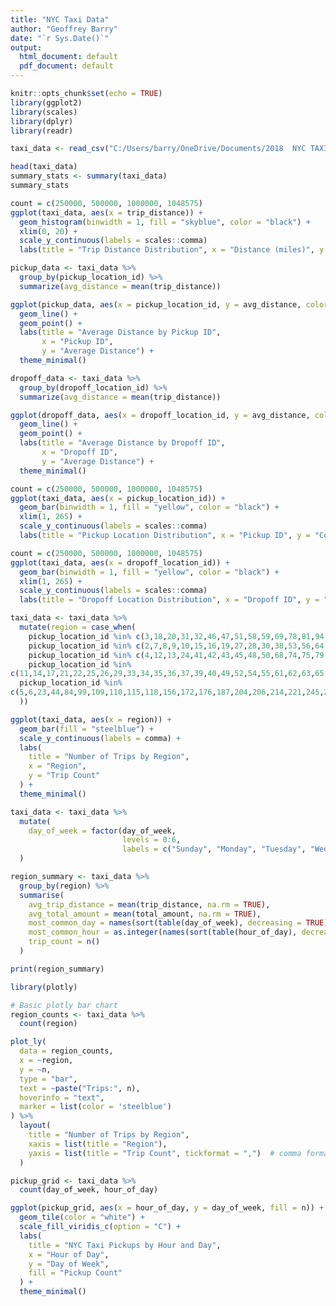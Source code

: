 ---
title: "NYC Taxi Data"
author: "Geoffrey Barry"
date: "`r Sys.Date()`"
output:
  html_document: default
  pdf_document: default
---

```{r setup, include=FALSE}
knitr::opts_chunk$set(echo = TRUE)
library(ggplot2)
library(scales)
library(dplyr)
library(readr)

taxi_data <- read_csv("C:/Users/barry/OneDrive/Documents/2018  NYC TAXI DATA.csv")


```

```{r}

head(taxi_data)
summary_stats <- summary(taxi_data)
summary_stats
```
```{r}
count = c(250000, 500000, 1000000, 1048575)
ggplot(taxi_data, aes(x = trip_distance)) +
  geom_histogram(binwidth = 1, fill = "skyblue", color = "black") +
  xlim(0, 20) +
  scale_y_continuous(labels = scales::comma)
  labs(title = "Trip Distance Distribution", x = "Distance (miles)", y = "Count")

```

```{r}
pickup_data <- taxi_data %>%
  group_by(pickup_location_id) %>%
  summarize(avg_distance = mean(trip_distance))
```

```{r}
ggplot(pickup_data, aes(x = pickup_location_id, y = avg_distance, color = "red")) +
  geom_line() +
  geom_point() +
  labs(title = "Average Distance by Pickup ID",
       x = "Pickup ID", 
       y = "Average Distance") +
  theme_minimal()
```

```{r}
dropoff_data <- taxi_data %>%
  group_by(dropoff_location_id) %>%
  summarize(avg_distance = mean(trip_distance))
```

```{r}
ggplot(dropoff_data, aes(x = dropoff_location_id, y = avg_distance, color = "red")) +
  geom_line() +
  geom_point() +
  labs(title = "Average Distance by Dropoff ID",
       x = "Dropoff ID", 
       y = "Average Distance") +
  theme_minimal()
```

```{r}
count = c(250000, 500000, 1000000, 1048575)
ggplot(taxi_data, aes(x = pickup_location_id)) +
  geom_bar(binwidth = 1, fill = "yellow", color = "black") +
  xlim(1, 265) +
  scale_y_continuous(labels = scales::comma)
  labs(title = "Pickup Location Distribution", x = "Pickup ID", y = "Count")
```

```{r}
count = c(250000, 500000, 1000000, 1048575)
ggplot(taxi_data, aes(x = dropoff_location_id)) +
  geom_bar(binwidth = 1, fill = "yellow", color = "black") +
  xlim(1, 265) +
  scale_y_continuous(labels = scales::comma)
  labs(title = "Dropoff Location Distribution", x = "Dropoff ID", y = "Count")
```

```{r}
taxi_data <- taxi_data %>%
  mutate(region = case_when(
    pickup_location_id %in% c(3,18,20,31,32,46,47,51,58,59,69,78,81,94,119,126,136,147,159,167,168,169,174,182,183,184,185,199,200,208,212,213,220,235,240,241,242,247,248,250,254,259) ~ "Bronx",
    pickup_location_id %in% c(2,7,8,9,10,15,16,19,27,28,30,38,53,56,64,70,73,82,83,86,92,93,95,96,98,101,102,117,121,122,124,129,130,131,132,134,135,138,139,145,146,157,160,171,173,175,179,180,191,192,193,196,197,198,201,203,205,207,215,216,218,219,223,226,252,253,258,260) ~ "Queens",
    pickup_location_id %in% c(4,12,13,24,41,42,43,45,48,50,68,74,75,79,87,88,90,100,103,107,113,114,116,120,125,127,128,137,140,141,142,143,144,148,151,152,153,158,161,162,163,164,166,170,186,194,202,209,211,224,229,230,231,232,233,234,236,237,238,239,243,244,246,249,261,262,263) ~ "Manhattan",
    pickup_location_id %in%
c(11,14,17,21,22,25,26,29,33,34,35,36,37,39,40,49,52,54,55,61,62,63,65,66,67,71,72,76,77,80,85,89,91,97,106,108,111,112,123,133,149,150,154,155,165,177,178,181,188,189,190,195,210,217,222,225,227,228,255,256,257) ~ "Brooklyn",
  pickup_location_id %in%
c(5,6,23,44,84,99,109,110,115,118,156,172,176,187,204,206,214,221,245,251) ~ "Staten Island"
  ))

```

```{r}
ggplot(taxi_data, aes(x = region)) +
  geom_bar(fill = "steelblue") +
  scale_y_continuous(labels = comma) +
  labs(
    title = "Number of Trips by Region",
    x = "Region",
    y = "Trip Count"
  ) +
  theme_minimal()


```

```{r}
taxi_data <- taxi_data %>%
  mutate(
    day_of_week = factor(day_of_week,
                         levels = 0:6,
                         labels = c("Sunday", "Monday", "Tuesday", "Wednesday", "Thursday", "Friday", "Saturday"))
  )

```

```{r}
region_summary <- taxi_data %>%
  group_by(region) %>%
  summarise(
    avg_trip_distance = mean(trip_distance, na.rm = TRUE),
    avg_total_amount = mean(total_amount, na.rm = TRUE),
    most_common_day = names(sort(table(day_of_week), decreasing = TRUE))[1],
    most_common_hour = as.integer(names(sort(table(hour_of_day), decreasing = TRUE))[1]),
    trip_count = n()
  )

print(region_summary)

```

```{r}
library(plotly)

# Basic plotly bar chart
region_counts <- taxi_data %>%
  count(region)

plot_ly(
  data = region_counts,
  x = ~region,
  y = ~n,
  type = "bar",
  text = ~paste("Trips:", n),
  hoverinfo = "text",
  marker = list(color = 'steelblue')
) %>%
  layout(
    title = "Number of Trips by Region",
    xaxis = list(title = "Region"),
    yaxis = list(title = "Trip Count", tickformat = ",")  # comma format numbers
  )

```

```{r}
pickup_grid <- taxi_data %>%
  count(day_of_week, hour_of_day)

ggplot(pickup_grid, aes(x = hour_of_day, y = day_of_week, fill = n)) +
  geom_tile(color = "white") +
  scale_fill_viridis_c(option = "C") +
  labs(
    title = "NYC Taxi Pickups by Hour and Day",
    x = "Hour of Day",
    y = "Day of Week",
    fill = "Pickup Count"
  ) +
  theme_minimal()


```

